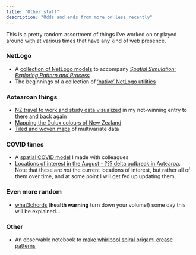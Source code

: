 ```yaml
---
title: "Other stuff"
description: "Odds and ends from more or less recently"
---
```


This is a pretty random assortment of things I've worked on or played around with at various times that have any kind of web presence.

### NetLogo
+ A [collection of NetLogo models](https://dosull.github.io/pattern-and-process) to accompany [_Spatial Simulation: Exploring Pattern and Process_](http://www.wiley.com/WileyCDA/WileyTitle/productCd-1119970792.html)
+ The beginnings of a collection of ['native' NetLogo utilities](https://github.com/DOSull/netlogo-utils)

### Aotearoan things
+ [NZ travel to work and study data visualized](https://github.com/DOSull/commute-viewer) in my not-winning entry to [there and back again](https://www.stats.govt.nz/2018-census/there-and-back-again-data-visualisation-competition)
+ [Mapping the Dulux colours of New Zealand](https://github.com/DOSull/dulux-colours-map)
+ [Tiled and woven maps](https://github.com/DOSull/weaving-space) of multivariate data

### COVID times
+ A [spatial COVID model](https://github.com/DOSull/spatial-epi) I made with colleagues
+ [Locations of interest in the August - ??? delta outbreak in Aotearoa](https://southosullivan.com/misc/loi.html). Note that these are _not_ the current locations of interest, but rather all of them over time, and at some point I will get fed up updating them.

### Even more random
+ [what3chords](https://github.com/DOSull/what3chords) (**health warning** turn down your volume!) some day this will be explained...  

### Other
+ An observable notebook to [make whirlpool spiral origami crease patterns](https://observablehq.com/@dosull/tomoko-fuse-spiral-crease-patterns)




